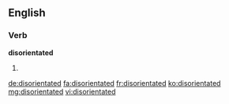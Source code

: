 ==English==

===Verb===
'''disorientated'''

# {{en-past of|disorientate}}

[[de:disorientated]]
[[fa:disorientated]]
[[fr:disorientated]]
[[ko:disorientated]]
[[mg:disorientated]]
[[vi:disorientated]]